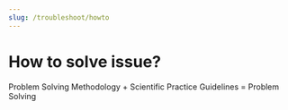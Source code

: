 ```yaml
---
slug: /troubleshoot/howto
---
```




# How to solve issue?

Problem Solving Methodology + Scientific Practice Guidelines = Problem Solving

<DocCardList items={useCurrentSidebarCategory().items}/>